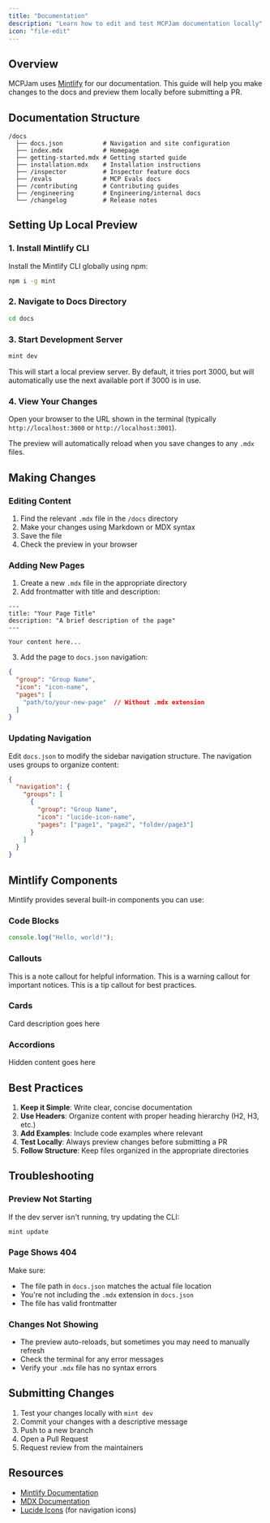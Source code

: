 ```yaml
---
title: "Documentation"
description: "Learn how to edit and test MCPJam documentation locally"
icon: "file-edit"
---
```


## Overview

MCPJam uses [Mintlify](https://mintlify.com) for our documentation. This guide will help you make changes to the docs and preview them locally before submitting a PR.

## Documentation Structure

```
/docs
  ├── docs.json           # Navigation and site configuration
  ├── index.mdx           # Homepage
  ├── getting-started.mdx # Getting started guide
  ├── installation.mdx    # Installation instructions
  ├── /inspector          # Inspector feature docs
  ├── /evals              # MCP Evals docs
  ├── /contributing       # Contributing guides
  ├── /engineering        # Engineering/internal docs
  └── /changelog          # Release notes
```

## Setting Up Local Preview

### 1. Install Mintlify CLI

Install the Mintlify CLI globally using npm:

```bash
npm i -g mint
```

### 2. Navigate to Docs Directory

```bash
cd docs
```

### 3. Start Development Server

```bash
mint dev
```

This will start a local preview server. By default, it tries port 3000, but will automatically use the next available port if 3000 is in use.

### 4. View Your Changes

Open your browser to the URL shown in the terminal (typically `http://localhost:3000` or `http://localhost:3001`).

The preview will automatically reload when you save changes to any `.mdx` files.

## Making Changes

### Editing Content

1. Find the relevant `.mdx` file in the `/docs` directory
2. Make your changes using Markdown or MDX syntax
3. Save the file
4. Check the preview in your browser

### Adding New Pages

1. Create a new `.mdx` file in the appropriate directory
2. Add frontmatter with title and description:

```mdx
---
title: "Your Page Title"
description: "A brief description of the page"
---

Your content here...
```

3. Add the page to `docs.json` navigation:

```json
{
  "group": "Group Name",
  "icon": "icon-name",
  "pages": [
    "path/to/your-new-page"  // Without .mdx extension
  ]
}
```

### Updating Navigation

Edit `docs.json` to modify the sidebar navigation structure. The navigation uses groups to organize content:

```json
{
  "navigation": {
    "groups": [
      {
        "group": "Group Name",
        "icon": "lucide-icon-name",
        "pages": ["page1", "page2", "folder/page3"]
      }
    ]
  }
}
```

## Mintlify Components

Mintlify provides several built-in components you can use:

### Code Blocks

```javascript
console.log("Hello, world!");
```

### Callouts

<Note>
This is a note callout for helpful information.
</Note>

<Warning>
This is a warning callout for important notices.
</Warning>

<Tip>
This is a tip callout for best practices.
</Tip>

### Cards

<Card title="Card Title" icon="icon-name" href="/link">
  Card description goes here
</Card>

### Accordions

<Accordion title="Click to expand">
  Hidden content goes here
</Accordion>

## Best Practices

1. **Keep it Simple**: Write clear, concise documentation
2. **Use Headers**: Organize content with proper heading hierarchy (H2, H3, etc.)
3. **Add Examples**: Include code examples where relevant
4. **Test Locally**: Always preview changes before submitting a PR
5. **Follow Structure**: Keep files organized in the appropriate directories

## Troubleshooting

### Preview Not Starting

If the dev server isn't running, try updating the CLI:

```bash
mint update
```

### Page Shows 404

Make sure:
- The file path in `docs.json` matches the actual file location
- You're not including the `.mdx` extension in `docs.json`
- The file has valid frontmatter

### Changes Not Showing

- The preview auto-reloads, but sometimes you may need to manually refresh
- Check the terminal for any error messages
- Verify your `.mdx` file has no syntax errors

## Submitting Changes

1. Test your changes locally with `mint dev`
2. Commit your changes with a descriptive message
3. Push to a new branch
4. Open a Pull Request
5. Request review from the maintainers

## Resources

- [Mintlify Documentation](https://mintlify.com/docs)
- [MDX Documentation](https://mdxjs.com/)
- [Lucide Icons](https://lucide.dev/) (for navigation icons)
